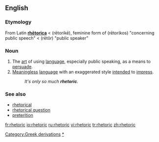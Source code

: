 ==English==

===Etymology===
From Latin '''[[rhetorica|rhētorica]]''' < {{AGr.}} '''{{polytonic|[[ῥητορική]]}}''' (rētorikē), feminine form of '''{{polytonic|[[ῥητορικός]]}}''' (rētorikos) "concerning public speech" < '''{{polytonic|[[ῥήτωρ]]}}''' (rētōr) "public speaker"

===Noun===
{{en-noun|-}}

# The [[art]] of using [[language]], especially public speaking, as a means to [[persuade]].
# [[meaningless|Meaningless]] [[language]] with an exaggerated style [[intend]]ed to [[impress]].
#:''It's only so much '''rhetoric'''.''

===See also===
*[[rhetorical]]
*[[rhetorical question]]
*[[preterition]] <!--  you don't speak of something but you evoke it under a negative way -->
{{pedialite}}

[[Category:Greek derivations]]
[[Category:Rhetoric|*]]

[[fr:rhetoric]]
[[io:rhetoric]]
[[ru:rhetoric]]
[[vi:rhetoric]]
[[tr:rhetoric]]
[[zh:rhetoric]]